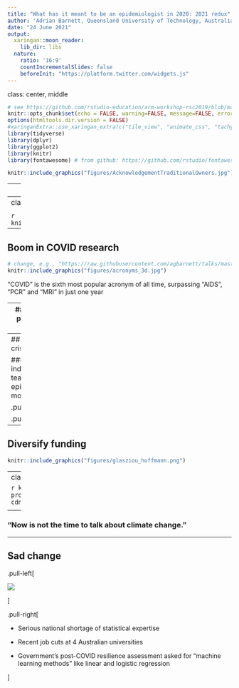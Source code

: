 ```yaml
---
title: "What has it meant to be an epidemiologist in 2020: 2021 redux"
author: 'Adrian Barnett, Queensland University of Technology, Australia<br> `r icon::fa("twitter")` aidybarnett<br> `r icon::fa("paper-plane")` a.barnett@qut.edu.au<br>'
date: "24 June 2021"
output:
  xaringan::moon_reader:
    lib_dir: libs
  nature:
    ratio: '16:9'
    countIncrementalSlides: false
    beforeInit: "https://platform.twitter.com/widgets.js"
---
```

class: center, middle

```r
# see https://github.com/rstudio-education/arm-workshop-rsc2019/blob/master/static/slides/xaringan.Rmd
knitr::opts_chunk$set(echo = FALSE, warning=FALSE, message=FALSE, error=FALSE, comment='', dpi=400, fig.align='center')
options(htmltools.dir.version = FALSE)
#xaringanExtra::use_xaringan_extra(c("tile_view", "animate_css", "tachyons"))
library(tidyverse)
library(dplyr)
library(ggplot2)
library(knitr)
library(fontawesome) # from github: https://github.com/rstudio/fontawesome
```

```r
knitr::include_graphics("figures/AcknowledgementTraditionalOwners.jpg")
```

<!--- 10 mins max --->

---
## Epidemiological imposter

```r
knitr::include_graphics("https://media.giphy.com/media/l0HU4eYbAewkjcOwE/giphy.gif")
```

---
class: inverse
## High pressure modelling

<!--- Frightening moment --->
<!--- Mass graves in New York; no oxygen in India --->
<!--- Predict when local hospital would run out of PPE --->

```r
knitr::include_graphics("https://media.giphy.com/media/gYxsHpXzjiZq1qMKPK/giphy.gif")
```

---
## Boom in COVID research

```r
# change, e.g., "https://raw.githubusercontent.com/agbarnett/talks/master/AIMOS/figures/cakes.jpg"
knitr::include_graphics("figures/acronyms_3d.jpg")
```

"COVID" is the sixth most popular acronym of all time, surpassing "AIDS", "PCR" and "MRI" in just one year

---
## Deluge of poor quality papers

- March 2020 _Lancet_ paper<sup>1</sup> of in-hospital mortality which excluded `r round(100*613/813)`% of the sample because they were still in hospital

- _Surgisphere_ scandal

- Over 200 COVID prediction models<sup>2</sup>, almost all have been "useless" (Laure Wynants)

<!--- vertical space --->
&nbsp;

&nbsp;

###### <sup>1</sup> Zhou et al, Clinical course and risk factors for mortality of adult inpatients with COVID-19 in Wuhan, China: a retrospective cohort study

###### <sup>2</sup> Wynants et al, [Living systematic review](https://www.bmj.com/content/369/bmj.m1328) at the _BMJ_

---
## For the next crisis

#### Two independent teams doing all epidemiological modelling

.pull-left[
```r
knitr::include_graphics("https://images.newscientist.com/wp-content/uploads/2019/01/07150651/gettyimages-656318802.jpg")
```
]

.pull-right[
```r
knitr::include_graphics("https://i.insider.com/55e9c2ae9dd7cc15008b8524")
```
]

---
## Diversify funding 

```r
knitr::include_graphics("figures/glasziou_hoffmann.png")
```


---
class:inverse
## Fires 

```r
knitr::include_graphics("https://live-production.wcms.abc-cdn.net.au/d2e7880c0ebcde06be415aa2044f9e83")
```

<!--- - Show failed grants. In all that modelling, I wouldn't have done anything so extreme.
Perhaps more of an appetite for worst-case scenarios. --->

--

### "Now is not the time to talk about climate change."

---
## Sad change

.pull-left[

![](https://media.giphy.com/media/3o7aCUjWw5t6ryLN84/giphy.gif)

]

.pull-right[

* Serious national shortage of statistical expertise

* Recent job cuts at 4 Australian universities

* Government's post-COVID resilience assessment asked for "machine learning methods" like linear and logistic regression 

]

<!---
Instructions:

•	Professional reflections

•	Personal reflections

•	Q: What has changed since October 2020

•	Q: What will I carry forward, Answer: Model more extreme scenarios
--->
